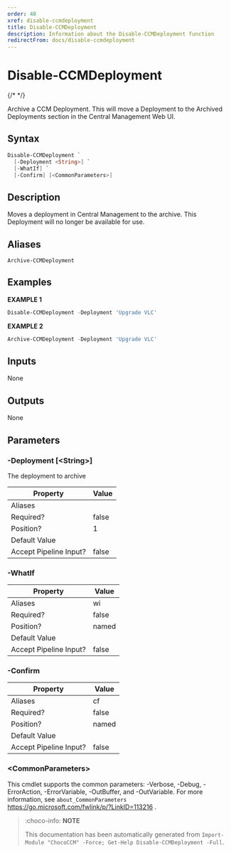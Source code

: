 ```yaml
---
order: 40
xref: disable-ccmdeployment
title: Disable-CCMDeployment
description: Information about the Disable-CCMDeployment function
redirectFrom: docs/disable-ccmdeployment
---
```


# Disable-CCMDeployment

{/* <!-- This documentation is automatically generated from /Disable-CCMDeployment.ps1 using GenerateDocs.ps1. Contributions are welcome at the original location(s). --> */}

Archive a CCM Deployment. This will move a Deployment to the Archived Deployments section in the Central Management Web UI.

## Syntax

~~~powershell
Disable-CCMDeployment `
  [-Deployment <String>] `
  [-WhatIf] `
  [-Confirm] [<CommonParameters>]
~~~

## Description

Moves a deployment in Central Management to the archive. This Deployment will no longer be available for use.


## Aliases

`Archive-CCMDeployment`


## Examples

 **EXAMPLE 1**

~~~powershell
Disable-CCMDeployment -Deployment 'Upgrade VLC'

~~~

**EXAMPLE 2**

~~~powershell
Archive-CCMDeployment -Deployment 'Upgrade VLC'

~~~

## Inputs

None

## Outputs

None

## Parameters

###  -Deployment [&lt;String&gt;]
The deployment to archive

Property               | Value
---------------------- | -----
Aliases                |
Required?              | false
Position?              | 1
Default Value          |
Accept Pipeline Input? | false

###  -WhatIf
Property               | Value
---------------------- | -----
Aliases                | wi
Required?              | false
Position?              | named
Default Value          |
Accept Pipeline Input? | false

###  -Confirm
Property               | Value
---------------------- | -----
Aliases                | cf
Required?              | false
Position?              | named
Default Value          |
Accept Pipeline Input? | false

### &lt;CommonParameters&gt;

This cmdlet supports the common parameters: -Verbose, -Debug, -ErrorAction, -ErrorVariable, -OutBuffer, and -OutVariable. For more information, see `about_CommonParameters` https://go.microsoft.com/fwlink/p/?LinkID=113216 .



<Xref title="Function Reference" value="chococcm-functions" />

> :choco-info: **NOTE**
> 
> This documentation has been automatically generated from `Import-Module "ChocoCCM" -Force; Get-Help Disable-CCMDeployment -Full`.
